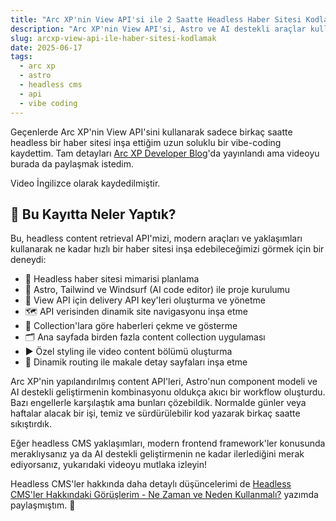 ```yaml
---
title: "Arc XP'nin View API'si ile 2 Saatte Headless Haber Sitesi Kodlamak"
description: "Arc XP'nin View API'si, Astro ve AI destekli araçlar kullanarak haber sitesi inşa etme süreci üzerine vibe-coding session kaydım."
slug: arcxp-view-api-ile-haber-sitesi-kodlamak
date: 2025-06-17
tags:
  - arc xp
  - astro
  - headless cms
  - api
  - vibe coding
---
```



Geçenlerde Arc XP'nin View API'sini kullanarak sadece birkaç saatte headless bir haber sitesi inşa ettiğim uzun soluklu bir vibe-coding kaydettim. Tam detayları [Arc XP Developer Blog](https://dev.arcxp.com/blog/creating-news-site-with-ai-editor/)'da yayınlandı ama videoyu burada da paylaşmak istedim.

<Note>Video İngilizce olarak kaydedilmiştir.</Note>

<YouTube id="17zY9JcWAbI" />

## 🎯 Bu Kayıtta Neler Yaptık?

Bu, headless content retrieval API'mizi, modern araçları ve yaklaşımları kullanarak ne kadar hızlı bir haber sitesi inşa edebileceğimizi görmek için bir deneydi:

- 🧠 Headless haber sitesi mimarisi planlama
- 🚀 Astro, Tailwind ve Windsurf (AI code editor) ile proje kurulumu
- 🔐 View API için delivery API key'leri oluşturma ve yönetme
- 🗺️ API verisinden dinamik site navigasyonu inşa etme
- 📰 Collection'lara göre haberleri çekme ve gösterme
- 🗂️ Ana sayfada birden fazla content collection uygulaması
- ▶️ Özel styling ile video content bölümü oluşturma
- 📜 Dinamik routing ile makale detay sayfaları inşa etme

Arc XP'nin yapılandırılmış content API'leri, Astro'nun component modeli ve AI destekli geliştirmenin kombinasyonu oldukça akıcı bir workflow oluşturdu. Bazı engellerle karşılaştık ama bunları çözebildik. Normalde günler veya haftalar alacak bir işi, temiz ve sürdürülebilir kod yazarak birkaç saatte sıkıştırdık.

Eğer headless CMS yaklaşımları, modern frontend framework'ler konusunda meraklıysanız ya da AI destekli geliştirmenin ne kadar ilerlediğini merak ediyorsanız, yukarıdaki videoyu mutlaka izleyin!

Headless CMS'ler hakkında daha detaylı düşüncelerimi de [Headless CMS'ler Hakkındaki Görüşlerim - Ne Zaman ve Neden Kullanmalı?](/headless-cmsler/) yazımda paylaşmıştım. 🚀
